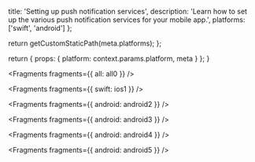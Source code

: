 
  title: 'Setting up push notification services',
  description:
    'Learn how to set up the various push notification services for your mobile app.',
  platforms: ['swift', 'android']
};

  return getCustomStaticPath(meta.platforms);
};

  return {
    props: {
      platform: context.params.platform,
      meta
    }
  };
}


<Fragments fragments={{ all: all0 }} />


<Fragments fragments={{ swift: ios1 }} />


<Fragments fragments={{ android: android2 }} />


<Fragments fragments={{ android: android3 }} />


<Fragments fragments={{ android: android4 }} />


<Fragments fragments={{ android: android5 }} />
